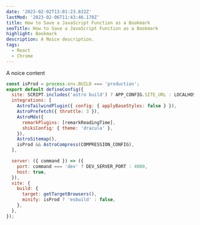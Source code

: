 ```yaml
---
date: '2023-02-02T13:01:23.832Z'
lastMod: '2023-02-06T11:43:46.170Z'
title: How to Save a JavaScript Function as a Bookmark
seoTitle: How to Save a JavaScript Function as a Bookmark
highlight: Bookmark
description: A Noice description.
tags:
  - React
  - Chrome
---
```


A noice content

```js
const isProd = process.env.BUILD === 'production';
export default defineConfig({
  site: SCRIPT.includes('astro build') ? APP_CONFIG.SITE_URL : LOCALHOST_URL,
  integrations: [
    AstroTailwindPlugin({ config: { applyBaseStyles: false } }),
    AstroPrefetch({ throttle: 3 }),
    AstroMdx({
      remarkPlugins: [remarkReadingTime],
      shikiConfig: { theme: 'dracula' },
    }),
    AstroSitemap(),
    isProd && AstroCompress(COMPRESSION_CONFIG),
  ],

  server: ({ command }) => ({
    port: command === 'dev' ? DEV_SERVER_PORT : 4000,
    host: true,
  }),
  vite: {
    build: {
      target: getTargetBrowsers(),
      minify: isProd ? 'esbuild' : false,
    },
  },
});
```
